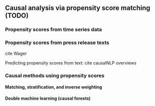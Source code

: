 ## Causal analysis via propensity score matching (TODO)

### Propensity scores from time series data

### Propensity scores from press release texts

cite Wager

Predicting propensity scores from text: cite causalNLP overviews

### Causal methods using propensity scores

#### Matching, stratification, and inverse weighting

#### Double machine learning (causal forests)

